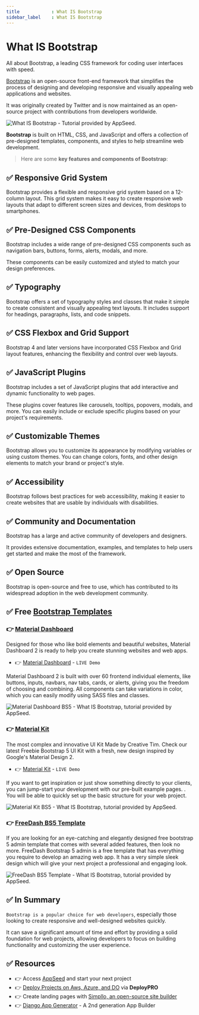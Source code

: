 ```yaml
---
title            : What IS Bootstrap  
sidebar_label    : What IS Bootstrap
---
```


# What IS Bootstrap

<SubHeading>All about Bootstrap, a leading CSS framework for coding user interfaces with speed.</SubHeading>

[Bootstrap](https://getbootstrap.com/) is an open-source front-end framework that simplifies the process of designing and developing responsive and visually appealing web applications and websites. 

It was originally created by Twitter and is now maintained as an open-source project with contributions from developers worldwide. 

![What IS Bootstrap - Tutorial provided by AppSeed.](https://github-production-user-asset-6210df.s3.amazonaws.com/51070104/270120057-4ca39c20-f3a3-4e69-8272-a6a6290a39c9.jpg) 

**Bootstrap** is built on HTML, CSS, and JavaScript and offers a collection of pre-designed templates, components, and styles to help streamline web development.

> Here are some **key features and components of Bootstrap**:

## ✅ **Responsive Grid System** 

Bootstrap provides a flexible and responsive grid system based on a 12-column layout. 
This grid system makes it easy to create responsive web layouts that adapt to different screen sizes and devices, from desktops to smartphones.

## ✅ **Pre-Designed CSS Components** 

Bootstrap includes a wide range of pre-designed CSS components such as navigation bars, buttons, forms, alerts, modals, and more. 

These components can be easily customized and styled to match your design preferences.

## ✅ **Typography** 

Bootstrap offers a set of typography styles and classes that make it simple to create consistent and visually appealing text layouts. 
It includes support for headings, paragraphs, lists, and code snippets.

## ✅ **CSS Flexbox and Grid Support** 

Bootstrap 4 and later versions have incorporated CSS Flexbox and Grid layout features, enhancing the flexibility and control over web layouts.

## ✅ **JavaScript Plugins** 

Bootstrap includes a set of JavaScript plugins that add interactive and dynamic functionality to web pages. 

These plugins cover features like carousels, tooltips, popovers, modals, and more. You can easily include or exclude specific plugins based on your project's requirements.

## ✅ **Customizable Themes** 

Bootstrap allows you to customize its appearance by modifying variables or using custom themes. You can change colors, fonts, and other design elements to match your brand or project's style.

## ✅ **Accessibility** 

Bootstrap follows best practices for web accessibility, making it easier to create websites that are usable by individuals with disabilities.

## ✅ **Community and Documentation** 

Bootstrap has a large and active community of developers and designers. 

It provides extensive documentation, examples, and templates to help users get started and make the most of the framework.

## ✅ **Open Source** 

Bootstrap is open-source and free to use, which has contributed to its widespread adoption in the web development community.

## ✅ Free [Bootstrap Templates](/content/bootstrap-template/)

### 👉 [Material Dashboard](https://www.creative-tim.com/product/material-dashboard?AFFILIATE=128200)

Designed for those who like bold elements and beautiful websites, Material Dashboard 2 is ready to help you create stunning websites and web apps.

- 👉 [Material Dashboard](https://demos.creative-tim.com/material-dashboard/pages/dashboard.html?AFFILIATE=128200) - `LIVE Demo`

Material Dashboard 2 is built with over 60 frontend individual elements, like buttons, inputs, navbars, nav tabs, cards, or alerts, giving you the freedom of choosing and combining. 
All components can take variations in color, which you can easily modify using SASS files and classes.

![Material Dashboard BS5 - What IS Bootstrap, tutorial provided by AppSeed.](https://github-production-user-asset-6210df.s3.amazonaws.com/51070104/270119637-a6eb5aa0-9127-4717-af8a-f9410f4bf027.png)

### 👉 [Material Kit](https://www.creative-tim.com/product/material-kit?AFFILIATE=128200)

The most complex and innovative UI Kit Made by Creative Tim. Check our latest Freebie Bootstrap 5 UI Kit with a fresh, new design inspired by Google's Material Design 2.

- 👉 [Material Kit](https://demos.creative-tim.com/material-kit/index.html?AFFILIATE=128200) - `LIVE Demo`

If you want to get inspiration or just show something directly to your clients, you can jump-start your development with our pre-built example pages. .
You will be able to quickly set up the basic structure for your web project.

![Material Kit BS5 - What IS Bootstrap, tutorial provided by AppSeed.](https://github-production-user-asset-6210df.s3.amazonaws.com/51070104/270119748-ad77787e-adbe-4f1c-8c4f-6fe7f53c25bb.png)

### 👉 [FreeDash BS5 Template](https://adminmart.com/product/freedash-bootstrap-5-admin-template/?ref=1)

If you are looking for an eye-catching and elegantly designed free bootstrap 5 admin template that comes with several added features, then look no more. 
FreeDash Bootstrap 5 admin is a free template that has everything you require to develop an amazing web app. It has a very simple sleek design which will give your next project a professional and engaging look. 

![FreeDash BS5 Template - What IS Bootstrap, tutorial provided by AppSeed.](https://github-production-user-asset-6210df.s3.amazonaws.com/51070104/270119869-ab4c2609-f287-46ea-b059-be136fbf5703.png)

## ✅ In Summary

`Bootstrap is a popular choice for web developers`, especially those looking to create responsive and well-designed websites quickly. 

It can save a significant amount of time and effort by providing a solid foundation for web projects, allowing developers to focus on building functionality and customizing the user experience.

## ✅ Resources 

- 👉 Access [AppSeed](https://appseed.us/) and start your next project
- 👉 [Deploy Projects on Aws, Azure, and DO](https://www.docs.deploypro.dev/) via **DeployPRO**
- 👉 Create landing pages with [Simpllo, an open-source site builder](https://www.simpllo.com/)
- 👉 [Django App Generator](https://app-generator.dev/django/) - A 2nd generation App Builder
